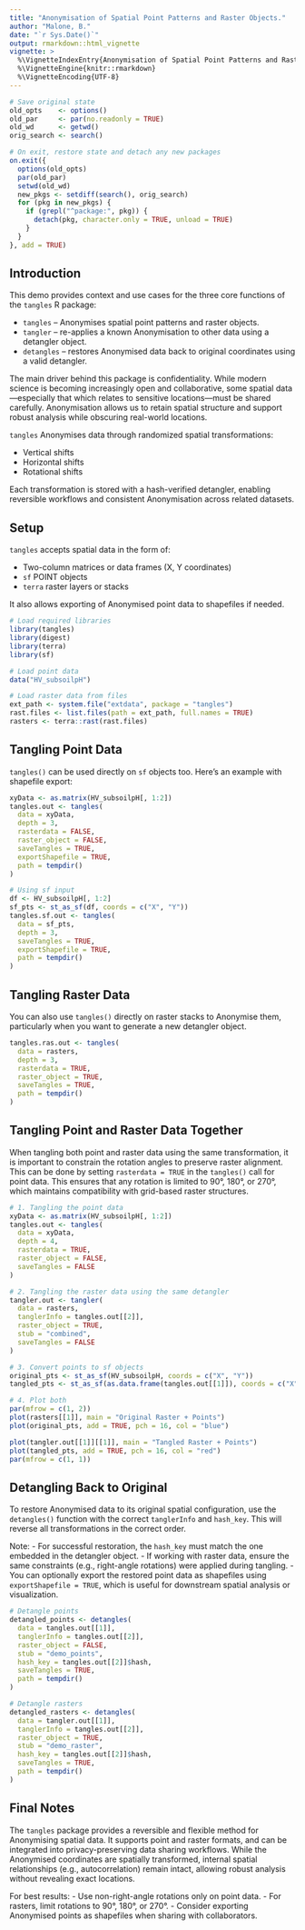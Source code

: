 ```yaml
---
title: "Anonymisation of Spatial Point Patterns and Raster Objects."
author: "Malone, B."
date: "`r Sys.Date()`"
output: rmarkdown::html_vignette
vignette: >
  %\VignetteIndexEntry{Anonymisation of Spatial Point Patterns and Raster Objects.}
  %\VignetteEngine{knitr::rmarkdown}
  %\VignetteEncoding{UTF-8}
---
```


```r
# Save original state
old_opts    <- options()
old_par     <- par(no.readonly = TRUE)
old_wd      <- getwd()
orig_search <- search()

# On exit, restore state and detach any new packages
on.exit({
  options(old_opts)
  par(old_par)
  setwd(old_wd)
  new_pkgs <- setdiff(search(), orig_search)
  for (pkg in new_pkgs) {
    if (grepl("^package:", pkg)) {
      detach(pkg, character.only = TRUE, unload = TRUE)
    }
  }
}, add = TRUE)
```


## Introduction
This demo provides context and use cases for the three core functions of the `tangles` R package:

* `tangles` – Anonymises spatial point patterns and raster objects.
* `tangler` – re-applies a known Anonymisation to other data using a detangler object.
* `detangles` – restores Anonymised data back to original coordinates using a valid detangler.

The main driver behind this package is confidentiality. While modern science is becoming increasingly open and collaborative, some spatial data—especially that which relates to sensitive locations—must be shared carefully. Anonymisation allows us to retain spatial structure and support robust analysis while obscuring real-world locations.

`tangles` Anonymises data through randomized spatial transformations:

* Vertical shifts
* Horizontal shifts
* Rotational shifts

Each transformation is stored with a hash-verified detangler, enabling reversible workflows and consistent Anonymisation across related datasets.

## Setup

`tangles` accepts spatial data in the form of:

- Two-column matrices or data frames (X, Y coordinates)
- `sf` POINT objects
- `terra` raster layers or stacks

It also allows exporting of Anonymised point data to shapefiles if needed.

```r
# Load required libraries
library(tangles)
library(digest)
library(terra)
library(sf)

# Load point data
data("HV_subsoilpH")

# Load raster data from files
ext_path <- system.file("extdata", package = "tangles")
rast.files <- list.files(path = ext_path, full.names = TRUE)
rasters <- terra::rast(rast.files)
```

## Tangling Point Data

`tangles()` can be used directly on `sf` objects too. Here's an example with shapefile export:

```r
xyData <- as.matrix(HV_subsoilpH[, 1:2])
tangles.out <- tangles(
  data = xyData,
  depth = 3,
  rasterdata = FALSE,
  raster_object = FALSE,
  saveTangles = TRUE,
  exportShapefile = TRUE,
  path = tempdir()
)

# Using sf input
df <- HV_subsoilpH[, 1:2]
sf_pts <- st_as_sf(df, coords = c("X", "Y"))
tangles.sf.out <- tangles(
  data = sf_pts,
  depth = 3,
  saveTangles = TRUE,
  exportShapefile = TRUE,
  path = tempdir()
)
```

## Tangling Raster Data

You can also use `tangles()` directly on raster stacks to Anonymise them, particularly when you want to generate a new detangler object.

```r
tangles.ras.out <- tangles(
  data = rasters,
  depth = 3,
  rasterdata = TRUE,
  raster_object = TRUE,
  saveTangles = TRUE,
  path = tempdir()
)
```

## Tangling Point and Raster Data Together

When tangling both point and raster data using the same transformation, it is important to constrain the rotation angles to preserve raster alignment. This can be done by setting `rasterdata = TRUE` in the `tangles()` call for point data. This ensures that any rotation is limited to 90°, 180°, or 270°, which maintains compatibility with grid-based raster structures.

```r
# 1. Tangling the point data
xyData <- as.matrix(HV_subsoilpH[, 1:2])
tangles.out <- tangles(
  data = xyData,
  depth = 4,
  rasterdata = TRUE,
  raster_object = FALSE,
  saveTangles = FALSE
)

# 2. Tangling the raster data using the same detangler
tangler.out <- tangler(
  data = rasters,
  tanglerInfo = tangles.out[[2]],
  raster_object = TRUE,
  stub = "combined",
  saveTangles = FALSE
)

# 3. Convert points to sf objects
original_pts <- st_as_sf(HV_subsoilpH, coords = c("X", "Y"))
tangled_pts <- st_as_sf(as.data.frame(tangles.out[[1]]), coords = c("X", "Y"))

# 4. Plot both
par(mfrow = c(1, 2))
plot(rasters[[1]], main = "Original Raster + Points")
plot(original_pts, add = TRUE, pch = 16, col = "blue")

plot(tangler.out[[1]][[1]], main = "Tangled Raster + Points")
plot(tangled_pts, add = TRUE, pch = 16, col = "red")
par(mfrow = c(1, 1))
```

## Detangling Back to Original

To restore Anonymised data to its original spatial configuration, use the `detangles()` function with the correct `tanglerInfo` and `hash_key`. This will reverse all transformations in the correct order.

Note:
- For successful restoration, the `hash_key` must match the one embedded in the detangler object.
- If working with raster data, ensure the same constraints (e.g., right-angle rotations) were applied during tangling.
- You can optionally export the restored point data as shapefiles using `exportShapefile = TRUE`, which is useful for downstream spatial analysis or visualization.

```r
# Detangle points
detangled_points <- detangles(
  data = tangles.out[[1]],
  tanglerInfo = tangles.out[[2]],
  raster_object = FALSE,
  stub = "demo_points",
  hash_key = tangles.out[[2]]$hash,
  saveTangles = TRUE,
  path = tempdir()
)

# Detangle rasters
detangled_rasters <- detangles(
  data = tangler.out[[1]],
  tanglerInfo = tangles.out[[2]],
  raster_object = TRUE,
  stub = "demo_raster",
  hash_key = tangles.out[[2]]$hash,
  saveTangles = TRUE,
  path = tempdir()
)
```

## Final Notes

The `tangles` package provides a reversible and flexible method for Anonymising spatial data. It supports point and raster formats, and can be integrated into privacy-preserving data sharing workflows. While the Anonymised coordinates are spatially transformed, internal spatial relationships (e.g., autocorrelation) remain intact, allowing robust analysis without revealing exact locations.

For best results:
- Use non-right-angle rotations only on point data.
- For rasters, limit rotations to 90°, 180°, or 270°.
- Consider exporting Anonymised points as shapefiles when sharing with collaborators.
